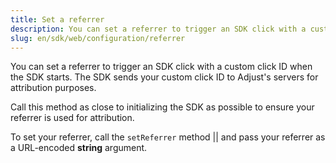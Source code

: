 ```yaml
---
title: Set a referrer
description: You can set a referrer to trigger an SDK click with a custom click ID when the SDK starts.
slug: en/sdk/web/configuration/referrer
---
```



You can set a referrer to trigger an SDK click with a custom click ID when the SDK starts. The SDK sends your custom click ID to Adjust's servers for attribution purposes.

<Callout type="important">

Call this method as close to initializing the SDK as possible to ensure your referrer is used for attribution.

</Callout>

To set your referrer, call the <Tooltip>`setReferrer` method || <SetReferrerSig /></Tooltip> and pass your referrer as a URL-encoded **string** argument.

<SetReferrer />
